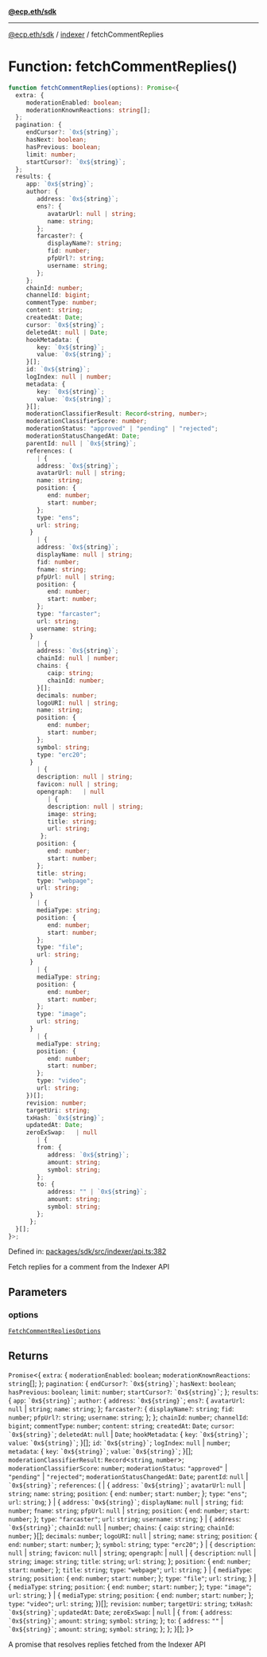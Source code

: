 [**@ecp.eth/sdk**](../../index.mdx)

***

[@ecp.eth/sdk](/sdk-reference/index.mdx) / [indexer](/sdk-reference/indexer/index.mdx) / fetchCommentReplies

# Function: fetchCommentReplies()

```ts
function fetchCommentReplies(options): Promise<{
  extra: {
     moderationEnabled: boolean;
     moderationKnownReactions: string[];
  };
  pagination: {
     endCursor?: `0x${string}`;
     hasNext: boolean;
     hasPrevious: boolean;
     limit: number;
     startCursor?: `0x${string}`;
  };
  results: {
     app: `0x${string}`;
     author: {
        address: `0x${string}`;
        ens?: {
           avatarUrl: null | string;
           name: string;
        };
        farcaster?: {
           displayName?: string;
           fid: number;
           pfpUrl?: string;
           username: string;
        };
     };
     chainId: number;
     channelId: bigint;
     commentType: number;
     content: string;
     createdAt: Date;
     cursor: `0x${string}`;
     deletedAt: null | Date;
     hookMetadata: {
        key: `0x${string}`;
        value: `0x${string}`;
     }[];
     id: `0x${string}`;
     logIndex: null | number;
     metadata: {
        key: `0x${string}`;
        value: `0x${string}`;
     }[];
     moderationClassifierResult: Record<string, number>;
     moderationClassifierScore: number;
     moderationStatus: "approved" | "pending" | "rejected";
     moderationStatusChangedAt: Date;
     parentId: null | `0x${string}`;
     references: (
        | {
        address: `0x${string}`;
        avatarUrl: null | string;
        name: string;
        position: {
           end: number;
           start: number;
        };
        type: "ens";
        url: string;
      }
        | {
        address: `0x${string}`;
        displayName: null | string;
        fid: number;
        fname: string;
        pfpUrl: null | string;
        position: {
           end: number;
           start: number;
        };
        type: "farcaster";
        url: string;
        username: string;
      }
        | {
        address: `0x${string}`;
        chainId: null | number;
        chains: {
           caip: string;
           chainId: number;
        }[];
        decimals: number;
        logoURI: null | string;
        name: string;
        position: {
           end: number;
           start: number;
        };
        symbol: string;
        type: "erc20";
      }
        | {
        description: null | string;
        favicon: null | string;
        opengraph:   | null
           | {
           description: null | string;
           image: string;
           title: string;
           url: string;
         };
        position: {
           end: number;
           start: number;
        };
        title: string;
        type: "webpage";
        url: string;
      }
        | {
        mediaType: string;
        position: {
           end: number;
           start: number;
        };
        type: "file";
        url: string;
      }
        | {
        mediaType: string;
        position: {
           end: number;
           start: number;
        };
        type: "image";
        url: string;
      }
        | {
        mediaType: string;
        position: {
           end: number;
           start: number;
        };
        type: "video";
        url: string;
     })[];
     revision: number;
     targetUri: string;
     txHash: `0x${string}`;
     updatedAt: Date;
     zeroExSwap:   | null
        | {
        from: {
           address: `0x${string}`;
           amount: string;
           symbol: string;
        };
        to: {
           address: "" | `0x${string}`;
           amount: string;
           symbol: string;
        };
      };
  }[];
}>;
```

Defined in: [packages/sdk/src/indexer/api.ts:382](https://github.com/ecp-eth/comments-monorepo/blob/main/packages/sdk/src/indexer/api.ts#L382)

Fetch replies for a comment from the Indexer API

## Parameters

### options

[`FetchCommentRepliesOptions`](/sdk-reference/indexer/type-aliases/FetchCommentRepliesOptions.mdx)

## Returns

`Promise`\<\{
  `extra`: \{
     `moderationEnabled`: `boolean`;
     `moderationKnownReactions`: `string`[];
  \};
  `pagination`: \{
     `endCursor?`: `` `0x${string}` ``;
     `hasNext`: `boolean`;
     `hasPrevious`: `boolean`;
     `limit`: `number`;
     `startCursor?`: `` `0x${string}` ``;
  \};
  `results`: \{
     `app`: `` `0x${string}` ``;
     `author`: \{
        `address`: `` `0x${string}` ``;
        `ens?`: \{
           `avatarUrl`: `null` \| `string`;
           `name`: `string`;
        \};
        `farcaster?`: \{
           `displayName?`: `string`;
           `fid`: `number`;
           `pfpUrl?`: `string`;
           `username`: `string`;
        \};
     \};
     `chainId`: `number`;
     `channelId`: `bigint`;
     `commentType`: `number`;
     `content`: `string`;
     `createdAt`: `Date`;
     `cursor`: `` `0x${string}` ``;
     `deletedAt`: `null` \| `Date`;
     `hookMetadata`: \{
        `key`: `` `0x${string}` ``;
        `value`: `` `0x${string}` ``;
     \}[];
     `id`: `` `0x${string}` ``;
     `logIndex`: `null` \| `number`;
     `metadata`: \{
        `key`: `` `0x${string}` ``;
        `value`: `` `0x${string}` ``;
     \}[];
     `moderationClassifierResult`: `Record`\<`string`, `number`\>;
     `moderationClassifierScore`: `number`;
     `moderationStatus`: `"approved"` \| `"pending"` \| `"rejected"`;
     `moderationStatusChangedAt`: `Date`;
     `parentId`: `null` \| `` `0x${string}` ``;
     `references`: (
        \| \{
        `address`: `` `0x${string}` ``;
        `avatarUrl`: `null` \| `string`;
        `name`: `string`;
        `position`: \{
           `end`: `number`;
           `start`: `number`;
        \};
        `type`: `"ens"`;
        `url`: `string`;
      \}
        \| \{
        `address`: `` `0x${string}` ``;
        `displayName`: `null` \| `string`;
        `fid`: `number`;
        `fname`: `string`;
        `pfpUrl`: `null` \| `string`;
        `position`: \{
           `end`: `number`;
           `start`: `number`;
        \};
        `type`: `"farcaster"`;
        `url`: `string`;
        `username`: `string`;
      \}
        \| \{
        `address`: `` `0x${string}` ``;
        `chainId`: `null` \| `number`;
        `chains`: \{
           `caip`: `string`;
           `chainId`: `number`;
        \}[];
        `decimals`: `number`;
        `logoURI`: `null` \| `string`;
        `name`: `string`;
        `position`: \{
           `end`: `number`;
           `start`: `number`;
        \};
        `symbol`: `string`;
        `type`: `"erc20"`;
      \}
        \| \{
        `description`: `null` \| `string`;
        `favicon`: `null` \| `string`;
        `opengraph`:   \| `null`
           \| \{
           `description`: `null` \| `string`;
           `image`: `string`;
           `title`: `string`;
           `url`: `string`;
         \};
        `position`: \{
           `end`: `number`;
           `start`: `number`;
        \};
        `title`: `string`;
        `type`: `"webpage"`;
        `url`: `string`;
      \}
        \| \{
        `mediaType`: `string`;
        `position`: \{
           `end`: `number`;
           `start`: `number`;
        \};
        `type`: `"file"`;
        `url`: `string`;
      \}
        \| \{
        `mediaType`: `string`;
        `position`: \{
           `end`: `number`;
           `start`: `number`;
        \};
        `type`: `"image"`;
        `url`: `string`;
      \}
        \| \{
        `mediaType`: `string`;
        `position`: \{
           `end`: `number`;
           `start`: `number`;
        \};
        `type`: `"video"`;
        `url`: `string`;
     \})[];
     `revision`: `number`;
     `targetUri`: `string`;
     `txHash`: `` `0x${string}` ``;
     `updatedAt`: `Date`;
     `zeroExSwap`:   \| `null`
        \| \{
        `from`: \{
           `address`: `` `0x${string}` ``;
           `amount`: `string`;
           `symbol`: `string`;
        \};
        `to`: \{
           `address`: `""` \| `` `0x${string}` ``;
           `amount`: `string`;
           `symbol`: `string`;
        \};
      \};
  \}[];
\}\>

A promise that resolves replies fetched from the Indexer API
